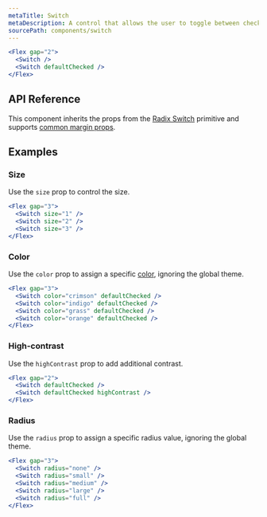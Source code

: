 ```yaml
---
metaTitle: Switch
metaDescription: A control that allows the user to toggle between checked and not checked.
sourcePath: components/switch
---
```


```jsx live=true
<Flex gap="2">
  <Switch />
  <Switch defaultChecked />
</Flex>
```

## API Reference

This component inherits the props from the [Radix Switch](/primitives/docs/components/switch) primitive and supports [common margin props](/themes/docs/theme/layout#margin-props).

<ThemesPropsTable name="switch" />

## Examples

### Size

Use the `size` prop to control the size.

```jsx live=true
<Flex gap="3">
  <Switch size="1" />
  <Switch size="2" />
  <Switch size="3" />
</Flex>
```

### Color

Use the `color` prop to assign a specific [color](/themes/docs/theme/color), ignoring the global theme.

```jsx live=true
<Flex gap="3">
  <Switch color="crimson" defaultChecked />
  <Switch color="indigo" defaultChecked />
  <Switch color="grass" defaultChecked />
  <Switch color="orange" defaultChecked />
</Flex>
```

### High-contrast

Use the `highContrast` prop to add additional contrast.

```jsx live=true
<Flex gap="2">
  <Switch defaultChecked />
  <Switch defaultChecked highContrast />
</Flex>
```

### Radius

Use the `radius` prop to assign a specific radius value, ignoring the global theme.

```jsx live=true
<Flex gap="3">
  <Switch radius="none" />
  <Switch radius="small" />
  <Switch radius="medium" />
  <Switch radius="large" />
  <Switch radius="full" />
</Flex>
```
